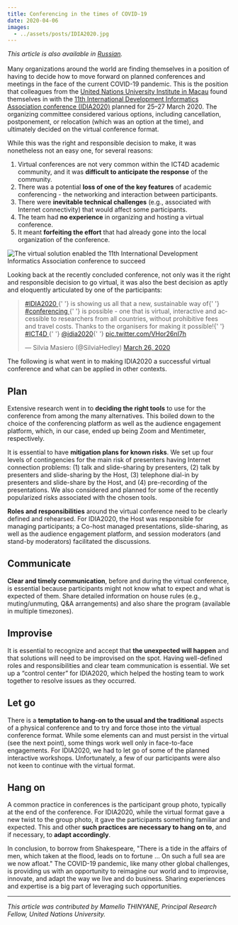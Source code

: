```yaml
---
title: Conferencing in the times of COVID-19
date: 2020-04-06
images:
  - ../assets/posts/IDIA2020.jpg
---
```



_This article is also available in
[Russian](/conferencing-in-times-of-covid-19-RU.pdf)._<br/><br/>Many
organizations around the world are finding themselves in a position of having to
decide how to move forward on planned conferences and meetings in the face of
the current COVID-19 pandemic. This is the position that colleagues from the
[United Nations University Institute in Macau](https://cs.unu.edu/) found
themselves in with the
[11th International Development Informatics Association conference (IDIA2020)](https://www.idia2020.com/)
planned for 25–27 March 2020. The organizing committee considered various
options, including cancellation, postponement, or relocation (which was an
option at the time), and ultimately decided on the virtual conference format.

While this was the right and responsible decision to make, it was nonetheless
not an easy one, for several reasons:

1. Virtual conferences are not very common within the ICT4D academic community,
   and it was **difficult to anticipate the response** of the community.
1. There was a potential **loss of one of the key features** of academic
   conferencing - the networking and interaction between participants.
1. There were **inevitable technical challenges** (e.g., associated with
   Internet connectivity) that would affect some participants.
1. The team had **no experience** in organizing and hosting a virtual
   conference.
1. It meant **forfeiting the effort** that had already gone into the local
   organization of the conference.

<Box mb={3}>
  <Img
    fluid={props.images[0]}
    title="The virtual solution enabled the 11th International Development Informatics Association conference to succeed"
    alt="The virtual solution enabled the 11th International Development Informatics Association conference to succeed"
  />
</Box>

Looking back at the recently concluded conference, not only was it the right and
responsible decision to go virtual, it was also the best decision as aptly and
eloquently articulated by one of the participants:

<blockquote class="twitter-tweet">
  <p lang="en" dir="ltr">
    <a href="https://twitter.com/hashtag/IDIA2020?src=hash&amp;ref_src=twsrc%5Etfw">
      #IDIA2020
    </a>{' '}
    is showing us all that a new, sustainable way of{' '}
    <a href="https://twitter.com/hashtag/conferencing?src=hash&amp;ref_src=twsrc%5Etfw">
      #conferencing
    </a>{' '}
    is possible - one that is virtual, interactive and accessible to researchers
    from all countries, without prohibitive fees and travel costs. Thanks to the
    organisers for making it possible!{' '}
    <a href="https://twitter.com/hashtag/ICT4D?src=hash&amp;ref_src=twsrc%5Etfw">
      #ICT4D
    </a>{' '}
    <a href="https://twitter.com/idia2020?ref_src=twsrc%5Etfw">@idia2020</a>{' '}
    <a href="https://t.co/VHor26nI7h">pic.twitter.com/VHor26nI7h</a>
  </p>
  &mdash; Silvia Masiero (@SilviaHedley) <a href="https://twitter.com/SilviaHedley/status/1243200513027510277?ref_src=twsrc%5Etfw">March 26, 2020</a>
</blockquote> <script
  async
  src="https://platform.twitter.com/widgets.js"
  charset="utf-8"
></script>

The following is what went in to making IDIA2020 a successful virtual conference
and what can be applied in other contexts.

## Plan

Extensive research went in to **deciding the right tools** to use for the
conference from among the many alternatives. This boiled down to the choice of
the conferencing platform as well as the audience engagement platform, which, in
our case, ended up being Zoom and Mentimeter, respectively.

It is essential to have **mitigation plans for known risks**. We set up four
levels of contingencies for the main risk of presenters having Internet
connection problems: (1) talk and slide-sharing by presenters, (2) talk by
presenters and slide-sharing by the Host, (3) telephone dial-in by presenters
and slide-share by the Host, and (4) pre-recording of the presentations. We also
considered and planned for some of the recently popularized risks associated
with the chosen tools.

**Roles and responsibilities** around the virtual conference need to be clearly
defined and rehearsed. For IDIA2020, the Host was responsible for managing
participants; a Co-host managed presentations, slide-sharing, as well as the
audience engagement platform, and session moderators (and stand-by moderators)
facilitated the discussions.

## Communicate

**Clear and timely communication**, before and during the virtual conference, is
essential because participants might not know what to expect and what is
expected of them. Share detailed information on house rules (e.g.,
muting/unmuting, Q&A arrangements) and also share the program (available in
multiple timezones).

## Improvise

It is essential to recognize and accept that **the unexpected will happen** and
that solutions will need to be improvised on the spot. Having well-defined roles
and responsibilities and clear team communication is essential. We set up a
“control center” for IDIA2020, which helped the hosting team to work together to
resolve issues as they occurred.

## Let go

There is a **temptation to hang-on to the usual and the traditional** aspects of
a physical conference and to try and force those into the virtual conference
format. While some elements can and must persist in the virtual (see the next
point), some things work well only in face-to-face engagements. For IDIA2020, we
had to let go of some of the planned interactive workshops. Unfortunately, a few
of our participants were also not keen to continue with the virtual format.

## Hang on

A common practice in conferences is the participant group photo, typically at
the end of the conference. For IDIA2020, while the virtual format gave a new
twist to the group photo, it gave the participants something familiar and
expected. This and other **such practices are necessary to hang on to**, and if
necessary, to **adapt accordingly**.

In conclusion, to borrow from Shakespeare, "There is a tide in the affairs of
men, which taken at the flood, leads on to fortune … On such a full sea are we
now afloat." The COVID-19 pandemic, like many other global challenges, is
providing us with an opportunity to reimagine our world and to improvise,
innovate, and adapt the way we live and do business. Sharing experiences and
expertise is a big part of leveraging such opportunities.

---

_This article was contributed by Mamello THINYANE, Principal Research Fellow,
United Nations University._
